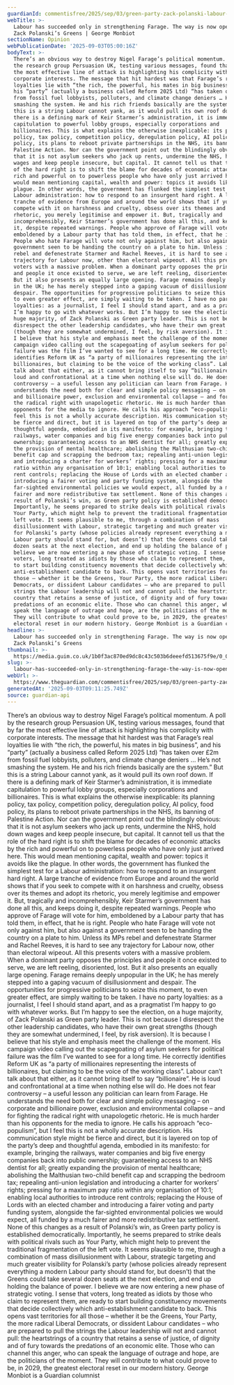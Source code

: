 ```yaml
---
guardianId: commentisfree/2025/sep/03/green-party-zack-polanski-labour-reform
webTitle: >-
  Labour has succeeded only in strengthening Farage. The way is now open for
  Zack Polanski’s Greens | George Monbiot
sectionName: Opinion
webPublicationDate: '2025-09-03T05:00:16Z'
bodyText: >-
  There’s an obvious way to destroy Nigel Farage’s political momentum. A poll by
  the research group Persuasion UK, testing various messages, found that by far
  the most effective line of attack is highlighting his complicity with
  corporate interests. The message that hit hardest was that Farage’s real
  loyalties lie with “the rich, the powerful, his mates in big business”, and
  his “party” (actually a business called Reform 2025 Ltd) “has taken over £2m
  from fossil fuel lobbyists, polluters, and climate change deniers … He’s not
  smashing the system. He and his rich friends basically are the system.” But
  this is a string Labour cannot yank, as it would pull its own roof down. If
  there is a defining mark of Keir Starmer’s administration, it is immediate
  capitulation to powerful lobby groups, especially corporations and
  billionaires. This is what explains the otherwise inexplicable: its planning
  policy, tax policy, competition policy, deregulation policy, AI policy, food
  policy, its plans to reboot private partnerships in the NHS, its banning of
  Palestine Action. Nor can the government point out the blindingly obvious:
  that it is not asylum seekers who jack up rents, undermine the NHS, hold down
  wages and keep people insecure, but capital. It cannot tell us that the role
  of the hard right is to shift the blame for decades of economic attacks by the
  rich and powerful on to powerless people who have only just arrived here. This
  would mean mentioning capital, wealth and power: topics it avoids like the
  plague. In other words, the government has flunked the simplest test for a
  Labour administration: how to respond to an insurgent hard right. A large
  tranche of evidence from Europe and around the world shows that if you seek to
  compete with it on harshness and cruelty, obsess over its themes and adopt its
  rhetoric, you merely legitimise and empower it. But, tragically and
  incomprehensibly, Keir Starmer’s government has done all this, and keeps doing
  it, despite repeated warnings. People who approve of Farage will vote for him,
  emboldened by a Labour party that has told them, in effect, that he is right.
  People who hate Farage will vote not only against him, but also against a
  government seen to be handing the country on a plate to him. Unless its MPs
  rebel and defenestrate Starmer and Rachel Reeves, it is hard to see any
  trajectory for Labour now, other than electoral wipeout. All this presents
  voters with a massive problem. When a dominant party opposes the principles
  and people it once existed to serve, we are left reeling, disoriented, lost.
  But it also presents an equally large opening. Farage remains deeply unpopular
  in the UK; he has merely stepped into a gaping vacuum of disillusionment and
  despair. The opportunities for progressive politicians to seize this moment,
  to even greater effect, are simply waiting to be taken. I have no party
  loyalties: as a journalist, I feel I should stand apart, and as a pragmatist
  I’m happy to go with whatever works. But I’m happy to see the election, on a
  huge majority, of Zack Polanski as Green party leader. This is not because I
  disrespect the other leadership candidates, who have their own great strengths
  (though they are somewhat undermined, I feel, by risk aversion). It is because
  I believe that his style and emphasis meet the challenge of the moment. His
  campaign video calling out the scapegoating of asylum seekers for political
  failure was the film I’ve wanted to see for a long time. He correctly
  identifies Reform UK as “a party of millionaires representing the interests of
  billionaires, but claiming to be the voice of the working class”. Labour can’t
  talk about that either, as it cannot bring itself to say “billionaire”. He is
  loud and confrontational at a time when nothing else will do. He does not fear
  controversy – a useful lesson any politician can learn from Farage. He
  understands the need both for clear and simple policy messaging – on corporate
  and billionaire power, exclusion and environmental collapse – and for fighting
  the radical right with unapologetic rhetoric. He is much harder than his
  opponents for the media to ignore. He calls his approach “eco-populism”, but I
  feel this is not a wholly accurate description. His communication style might
  be fierce and direct, but it is layered on top of the party’s deep and
  thoughtful agenda, embodied in its manifesto: for example, bringing the
  railways, water companies and big five energy companies back into public
  ownership; guaranteeing access to an NHS dentist for all; greatly expanding
  the provision of mental healthcare; abolishing the Malthusian two-child
  benefit cap and scrapping the bedroom tax; repealing anti-union legislation
  and introducing a charter for workers’ rights; pressing for a maximum pay
  ratio within any organisation of 10:1; enabling local authorities to introduce
  rent controls; replacing the House of Lords with an elected chamber and
  introducing a fairer voting and party funding system, alongside the
  far-sighted environmental policies we would expect, all funded by a much
  fairer and more redistributive tax settlement. None of this changes as a
  result of Polanski’s win, as Green party policy is established democratically.
  Importantly, he seems prepared to strike deals with political rivals such as
  Your Party, which might help to prevent the traditional fragmentation of the
  left vote. It seems plausible to me, through a combination of mass
  disillusionment with Labour, strategic targeting and much greater visibility
  for Polanski’s party (whose policies already represent everything a modern
  Labour party should stand for, but doesn’t) that the Greens could take several
  dozen seats at the next election, and end up holding the balance of power. I
  believe we are now entering a new phase of strategic voting. I sense that
  voters, long treated as idiots by those who claim to represent them, are ready
  to start building constituency movements that decide collectively which
  anti-establishment candidate to back. This opens vast territories for all
  those – whether it be the Greens, Your Party, the more radical Liberal
  Democrats, or dissident Labour candidates – who are prepared to pull the
  strings the Labour leadership will not and cannot pull: the heartstrings of a
  country that retains a sense of justice, of dignity and of fury towards the
  predations of an economic elite. Those who can channel this anger, who can
  speak the language of outrage and hope, are the politicians of the moment.
  They will contribute to what could prove to be, in 2029, the greatest
  electoral reset in our modern history. George Monbiot is a Guardian columnist
headline: >-
  Labour has succeeded only in strengthening Farage. The way is now open for
  Zack Polanski’s Greens
thumbnail: >-
  https://media.guim.co.uk/1b0f3ac870ed9dc8c43c503b6deeefd513675f9e/0_0_5000_4000/500.jpg
slug: >-
  labour-has-succeeded-only-in-strengthening-farage-the-way-is-now-open-for-zack-polanskis-greens-or-george-monbiot
webUrl: >-
  https://www.theguardian.com/commentisfree/2025/sep/03/green-party-zack-polanski-labour-reform
generatedAt: '2025-09-03T09:11:25.749Z'
source: guardian-api
---
```

There’s an obvious way to destroy Nigel Farage’s political momentum. A poll by the research group Persuasion UK, testing various messages, found that by far the most effective line of attack is highlighting his complicity with corporate interests. The message that hit hardest was that Farage’s real loyalties lie with “the rich, the powerful, his mates in big business”, and his “party” (actually a business called Reform 2025 Ltd) “has taken over £2m from fossil fuel lobbyists, polluters, and climate change deniers … He’s not smashing the system. He and his rich friends basically are the system.” But this is a string Labour cannot yank, as it would pull its own roof down. If there is a defining mark of Keir Starmer’s administration, it is immediate capitulation to powerful lobby groups, especially corporations and billionaires. This is what explains the otherwise inexplicable: its planning policy, tax policy, competition policy, deregulation policy, AI policy, food policy, its plans to reboot private partnerships in the NHS, its banning of Palestine Action. Nor can the government point out the blindingly obvious: that it is not asylum seekers who jack up rents, undermine the NHS, hold down wages and keep people insecure, but capital. It cannot tell us that the role of the hard right is to shift the blame for decades of economic attacks by the rich and powerful on to powerless people who have only just arrived here. This would mean mentioning capital, wealth and power: topics it avoids like the plague. In other words, the government has flunked the simplest test for a Labour administration: how to respond to an insurgent hard right. A large tranche of evidence from Europe and around the world shows that if you seek to compete with it on harshness and cruelty, obsess over its themes and adopt its rhetoric, you merely legitimise and empower it. But, tragically and incomprehensibly, Keir Starmer’s government has done all this, and keeps doing it, despite repeated warnings. People who approve of Farage will vote for him, emboldened by a Labour party that has told them, in effect, that he is right. People who hate Farage will vote not only against him, but also against a government seen to be handing the country on a plate to him. Unless its MPs rebel and defenestrate Starmer and Rachel Reeves, it is hard to see any trajectory for Labour now, other than electoral wipeout. All this presents voters with a massive problem. When a dominant party opposes the principles and people it once existed to serve, we are left reeling, disoriented, lost. But it also presents an equally large opening. Farage remains deeply unpopular in the UK; he has merely stepped into a gaping vacuum of disillusionment and despair. The opportunities for progressive politicians to seize this moment, to even greater effect, are simply waiting to be taken. I have no party loyalties: as a journalist, I feel I should stand apart, and as a pragmatist I’m happy to go with whatever works. But I’m happy to see the election, on a huge majority, of Zack Polanski as Green party leader. This is not because I disrespect the other leadership candidates, who have their own great strengths (though they are somewhat undermined, I feel, by risk aversion). It is because I believe that his style and emphasis meet the challenge of the moment. His campaign video calling out the scapegoating of asylum seekers for political failure was the film I’ve wanted to see for a long time. He correctly identifies Reform UK as “a party of millionaires representing the interests of billionaires, but claiming to be the voice of the working class”. Labour can’t talk about that either, as it cannot bring itself to say “billionaire”. He is loud and confrontational at a time when nothing else will do. He does not fear controversy – a useful lesson any politician can learn from Farage. He understands the need both for clear and simple policy messaging – on corporate and billionaire power, exclusion and environmental collapse – and for fighting the radical right with unapologetic rhetoric. He is much harder than his opponents for the media to ignore. He calls his approach “eco-populism”, but I feel this is not a wholly accurate description. His communication style might be fierce and direct, but it is layered on top of the party’s deep and thoughtful agenda, embodied in its manifesto: for example, bringing the railways, water companies and big five energy companies back into public ownership; guaranteeing access to an NHS dentist for all; greatly expanding the provision of mental healthcare; abolishing the Malthusian two-child benefit cap and scrapping the bedroom tax; repealing anti-union legislation and introducing a charter for workers’ rights; pressing for a maximum pay ratio within any organisation of 10:1; enabling local authorities to introduce rent controls; replacing the House of Lords with an elected chamber and introducing a fairer voting and party funding system, alongside the far-sighted environmental policies we would expect, all funded by a much fairer and more redistributive tax settlement. None of this changes as a result of Polanski’s win, as Green party policy is established democratically. Importantly, he seems prepared to strike deals with political rivals such as Your Party, which might help to prevent the traditional fragmentation of the left vote. It seems plausible to me, through a combination of mass disillusionment with Labour, strategic targeting and much greater visibility for Polanski’s party (whose policies already represent everything a modern Labour party should stand for, but doesn’t) that the Greens could take several dozen seats at the next election, and end up holding the balance of power. I believe we are now entering a new phase of strategic voting. I sense that voters, long treated as idiots by those who claim to represent them, are ready to start building constituency movements that decide collectively which anti-establishment candidate to back. This opens vast territories for all those – whether it be the Greens, Your Party, the more radical Liberal Democrats, or dissident Labour candidates – who are prepared to pull the strings the Labour leadership will not and cannot pull: the heartstrings of a country that retains a sense of justice, of dignity and of fury towards the predations of an economic elite. Those who can channel this anger, who can speak the language of outrage and hope, are the politicians of the moment. They will contribute to what could prove to be, in 2029, the greatest electoral reset in our modern history. George Monbiot is a Guardian columnist
